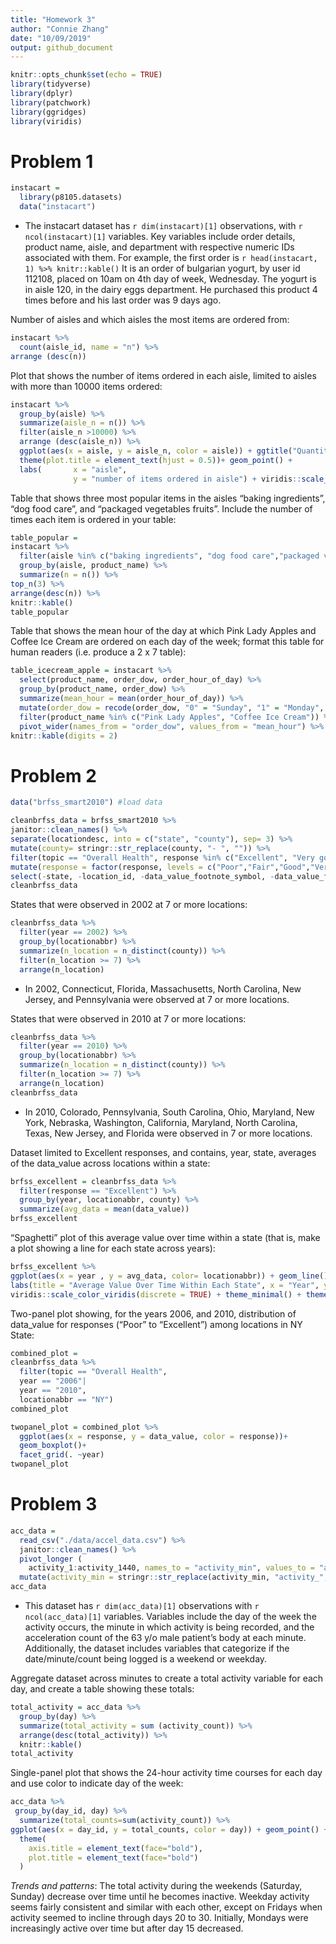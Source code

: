 ```yaml
---
title: "Homework 3"
author: "Connie Zhang" 
date: "10/09/2019"
output: github_document
---
```


```r
knitr::opts_chunk$set(echo = TRUE)
library(tidyverse)
library(dplyr)
library(patchwork)
library(ggridges)
library(viridis)
```

# Problem 1 
```r
instacart = 
  library(p8105.datasets)
  data("instacart")
```
* The instacart dataset has `r dim(instacart)[1]` observations, with `r ncol(instacart)[1]` variables. Key variables include order details, product name, aisle, and department with respective numeric IDs associated with them. 
For example, the first order is `r head(instacart, 1) %>% knitr::kable()`
It is an order of bulgarian yogurt, by user id 112108, placed on 10am on 4th day of week, Wednesday. The yogurt is in aisle 120, in the dairy eggs department. He purchased this product 4 times before and his last order was 9 days ago.  

Number of aisles and which aisles the most items are ordered from:
```r
instacart %>%
  count(aisle_id, name = "n") %>% 
arrange (desc(n))
```

Plot that shows the number of items ordered in each aisle, limited to aisles with more than 10000 items ordered: 
```r
instacart %>%
  group_by(aisle) %>%
  summarize(aisle_n = n()) %>%
  filter(aisle_n >10000) %>%
  arrange (desc(aisle_n)) %>%
  ggplot(aes(x = aisle, y = aisle_n, color = aisle)) + ggtitle("Quantity of Items Ordered in Each Aisle") +
  theme(plot.title = element_text(hjust = 0.5))+ geom_point() + 
  labs(       x = "aisle",
              y = "number of items ordered in aisle") + viridis::scale_color_viridis(discrete = TRUE) + theme(legend.position = "none", axis.text.x = element_text(angle=70, hjust=1))
```

Table that shows three most popular items in the aisles “baking ingredients”, “dog food care”, and “packaged vegetables fruits”. Include the number of times each item is ordered in your table: 
```r
table_popular = 
instacart %>%
  filter(aisle %in% c("baking ingredients", "dog food care","packaged vegetables fruits")) %>%
  group_by(aisle, product_name) %>%
  summarize(n = n()) %>%
top_n(3) %>%
arrange(desc(n)) %>%
knitr::kable()
table_popular
```

Table that shows the mean hour of the day at which Pink Lady Apples and Coffee Ice Cream are ordered on each day of the week; format this table for human readers (i.e. produce a 2 x 7 table): 
```r
table_icecream_apple = instacart %>%
  select(product_name, order_dow, order_hour_of_day) %>%
  group_by(product_name, order_dow) %>%
  summarize(mean_hour = mean(order_hour_of_day)) %>%
  mutate(order_dow = recode(order_dow, "0" = "Sunday", "1" = "Monday", "2" = "Tuesday", "3" = "Wednesday", "4" = "Thursday", "5" = "Friday", "6" = "Saturday")) %>%
  filter(product_name %in% c("Pink Lady Apples", "Coffee Ice Cream")) %>%
  pivot_wider(names_from = "order_dow", values_from = "mean_hour") %>%
knitr::kable(digits = 2)
```

# Problem 2
```r
data("brfss_smart2010") #load data
```

```r
cleanbrfss_data = brfss_smart2010 %>%
janitor::clean_names() %>%
separate(locationdesc, into = c("state", "county"), sep= 3) %>% 
mutate(county= stringr::str_replace(county, "- ", "")) %>% 
filter(topic == "Overall Health", response %in% c("Excellent", "Very good", "Good", "Fair", "Poor")) %>%
mutate(response = factor(response, levels = c("Poor","Fair","Good","Very good", "Excellent" ))) %>%
select(-state, -location_id, -data_value_footnote_symbol, -data_value_footnote)
cleanbrfss_data
```

States that were observed in 2002 at 7 or more locations: 
```r
cleanbrfss_data %>% 
  filter(year == 2002) %>% 
  group_by(locationabbr) %>% 
  summarize(n_location = n_distinct(county)) %>% 
  filter(n_location >= 7) %>%
  arrange(n_location)
```
* In 2002, Connecticut, Florida, Massachusetts, North Carolina, New Jersey, and Pennsylvania were observed at 7 or more locations. 

States that were observed in 2010 at 7 or more locations:  
```r
cleanbrfss_data %>% 
  filter(year == 2010) %>% 
  group_by(locationabbr) %>% 
  summarize(n_location = n_distinct(county)) %>% 
  filter(n_location >= 7) %>%
  arrange(n_location)
cleanbrfss_data
```
* In 2010, Colorado, Pennsylvania, South Carolina, Ohio, Maryland, New York, Nebraska, Washington, California, Maryland, North Carolina, Texas, New Jersey, and Florida were observed in 7 or more locations. 

Dataset limited to Excellent responses, and contains, year, state, averages of the data_value across locations within a state: 
```r
brfss_excellent = cleanbrfss_data %>% 
  filter(response == "Excellent") %>%
  group_by(year, locationabbr, county) %>% 
  summarize(avg_data = mean(data_value))
brfss_excellent
```

“Spaghetti” plot of this average value over time within a state (that is, make a plot showing a line for each state across years): 
```r
brfss_excellent %>%
ggplot(aes(x = year , y = avg_data, color= locationabbr)) + geom_line() + 
labs(title = "Average Value Over Time Within Each State", x = "Year", y = "Average Value") + 
viridis::scale_color_viridis(discrete = TRUE) + theme_minimal() + theme(plot.title = element_text(hjust = 0.5, size = 14), axis.text.x = element_text(angle=70, hjust=1)) + theme(legend.position = "right", axis.text.x = element_text(angle=70, hjust=1))
```

Two-panel plot showing, for the years 2006, and 2010, distribution of data_value for responses (“Poor” to “Excellent”) among locations in NY State:

```r
combined_plot = 
cleanbrfss_data %>%
  filter(topic == "Overall Health", 
  year == "2006"| 
  year == "2010",
  locationabbr == "NY") 
combined_plot

twopanel_plot = combined_plot %>% 
  ggplot(aes(x = response, y = data_value, color = response))+
  geom_boxplot()+
  facet_grid(. ~year) 
twopanel_plot
```

# Problem 3 
```r
acc_data = 
  read_csv("./data/accel_data.csv") %>%
  janitor::clean_names() %>%
  pivot_longer (
    activity_1:activity_1440, names_to = "activity_min", values_to = "activity_count") %>%
  mutate(activity_min = stringr::str_replace(activity_min, "activity_", " "), weekkday = day %in% c("Monday", "Tuesday", "Wednesday", "Thursday", "Friday"), weekend = day %in% c("Saturday", "Sunday")) 
acc_data
```
* This dataset has `r dim(acc_data)[1]` observations with `r ncol(acc_data)[1]` variables. Variables include the day of the week the activity occurs, the minute in which activity is being recorded, and the acceleration count of the 63 y/o male patient's body at each minute. Additionally, the dataset includes variables that categorize if the date/minute/count being logged is a weekend or weekday. 

Aggregate dataset across minutes to create a total activity variable for each day, and create a table showing these totals: 
```r
total_activity = acc_data %>%
  group_by(day) %>%
  summarize(total_activity = sum (activity_count)) %>%
  arrange(desc(total_activity)) %>%
  knitr::kable()
total_activity
```

Single-panel plot that shows the 24-hour activity time courses for each day and use color to indicate day of the week: 
```r
acc_data %>% 
 group_by(day_id, day) %>%
  summarize(total_counts=sum(activity_count)) %>%
ggplot(aes(x = day_id, y = total_counts, color = day)) + geom_point() + geom_line() + labs(x="day ID", y = "total activity coutns per day", title = "Total Activity Per Day") + 
  theme(
    axis.title = element_text(face="bold"),
    plot.title = element_text(face="bold")
  )
```
*Trends and patterns*: 
The total activity during the weekends (Saturday, Sunday) decrease over time until he becomes inactive. Weekday activity seems fairly consistent and similar with each other, except on Fridays when activity seemed to incline through days 20 to 30. Initially, Mondays were increasingly active over time but after day 15 decreased. 